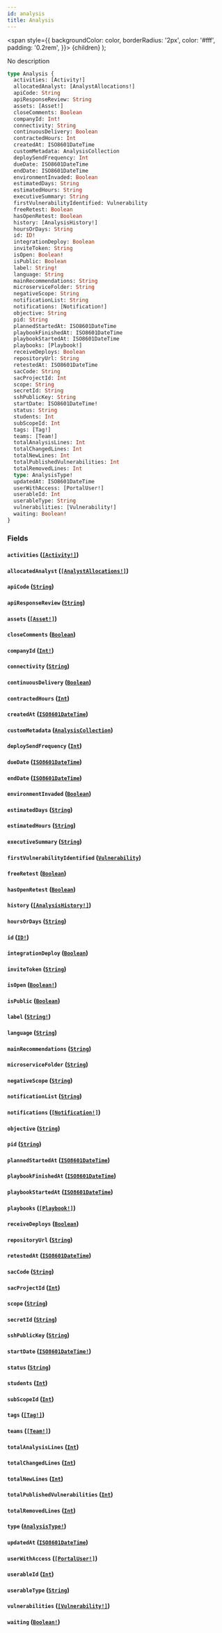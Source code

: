 ```yaml
---
id: analysis
title: Analysis
---
```


<span
style={{
      backgroundColor: color,
      borderRadius: '2px',
      color: '#fff',
      padding: '0.2rem',
    }}>
{children}
</span>
);

No description

```graphql
type Analysis {
  activities: [Activity!]
  allocatedAnalyst: [AnalystAllocations!]
  apiCode: String
  apiResponseReview: String
  assets: [Asset!]
  closeComments: Boolean
  companyId: Int!
  connectivity: String
  continuousDelivery: Boolean
  contractedHours: Int
  createdAt: ISO8601DateTime
  customMetadata: AnalysisCollection
  deploySendFrequency: Int
  dueDate: ISO8601DateTime
  endDate: ISO8601DateTime
  environmentInvaded: Boolean
  estimatedDays: String
  estimatedHours: String
  executiveSummary: String
  firstVulnerabilityIdentified: Vulnerability
  freeRetest: Boolean
  hasOpenRetest: Boolean
  history: [AnalysisHistory!]
  hoursOrDays: String
  id: ID!
  integrationDeploy: Boolean
  inviteToken: String
  isOpen: Boolean!
  isPublic: Boolean
  label: String!
  language: String
  mainRecommendations: String
  microserviceFolder: String
  negativeScope: String
  notificationList: String
  notifications: [Notification!]
  objective: String
  pid: String
  plannedStartedAt: ISO8601DateTime
  playbookFinishedAt: ISO8601DateTime
  playbookStartedAt: ISO8601DateTime
  playbooks: [Playbook!]
  receiveDeploys: Boolean
  repositoryUrl: String
  retestedAt: ISO8601DateTime
  sacCode: String
  sacProjectId: Int
  scope: String
  secretId: String
  sshPublicKey: String
  startDate: ISO8601DateTime!
  status: String
  students: Int
  subScopeId: Int
  tags: [Tag!]
  teams: [Team!]
  totalAnalysisLines: Int
  totalChangedLines: Int
  totalNewLines: Int
  totalPublishedVulnerabilities: Int
  totalRemovedLines: Int
  type: AnalysisType!
  updatedAt: ISO8601DateTime
  userWithAccess: [PortalUser!]
  userableId: Int
  userableType: String
  vulnerabilities: [Vulnerability!]
  waiting: Boolean!
}
```

### Fields

#### `activities` ([`[Activity!]`](/api/objects/activity))

#### `allocatedAnalyst` ([`[AnalystAllocations!]`](/api/objects/analyst-allocations))

#### `apiCode` ([`String`](/api/scalars/string))

#### `apiResponseReview` ([`String`](/api/scalars/string))

#### `assets` ([`[Asset!]`](/api/objects/asset))

#### `closeComments` ([`Boolean`](/api/scalars/boolean))

#### `companyId` ([`Int!`](/api/scalars/int))

#### `connectivity` ([`String`](/api/scalars/string))

#### `continuousDelivery` ([`Boolean`](/api/scalars/boolean))

#### `contractedHours` ([`Int`](/api/scalars/int))

#### `createdAt` ([`ISO8601DateTime`](/api/scalars/iso-8601-date-time))

#### `customMetadata` ([`AnalysisCollection`](/api/objects/analysis-collection))

#### `deploySendFrequency` ([`Int`](/api/scalars/int))

#### `dueDate` ([`ISO8601DateTime`](/api/scalars/iso-8601-date-time))

#### `endDate` ([`ISO8601DateTime`](/api/scalars/iso-8601-date-time))

#### `environmentInvaded` ([`Boolean`](/api/scalars/boolean))

#### `estimatedDays` ([`String`](/api/scalars/string))

#### `estimatedHours` ([`String`](/api/scalars/string))

#### `executiveSummary` ([`String`](/api/scalars/string))

#### `firstVulnerabilityIdentified` ([`Vulnerability`](/api/objects/vulnerability))

#### `freeRetest` ([`Boolean`](/api/scalars/boolean))

#### `hasOpenRetest` ([`Boolean`](/api/scalars/boolean))

#### `history` ([`[AnalysisHistory!]`](/api/objects/analysis-history))

#### `hoursOrDays` ([`String`](/api/scalars/string))

#### `id` ([`ID!`](/api/scalars/id))

#### `integrationDeploy` ([`Boolean`](/api/scalars/boolean))

#### `inviteToken` ([`String`](/api/scalars/string))

#### `isOpen` ([`Boolean!`](/api/scalars/boolean))

#### `isPublic` ([`Boolean`](/api/scalars/boolean))

#### `label` ([`String!`](/api/scalars/string))

#### `language` ([`String`](/api/scalars/string))

#### `mainRecommendations` ([`String`](/api/scalars/string))

#### `microserviceFolder` ([`String`](/api/scalars/string))

#### `negativeScope` ([`String`](/api/scalars/string))

#### `notificationList` ([`String`](/api/scalars/string))

#### `notifications` ([`[Notification!]`](/api/objects/notification))

#### `objective` ([`String`](/api/scalars/string))

#### `pid` ([`String`](/api/scalars/string))

#### `plannedStartedAt` ([`ISO8601DateTime`](/api/scalars/iso-8601-date-time))

#### `playbookFinishedAt` ([`ISO8601DateTime`](/api/scalars/iso-8601-date-time))

#### `playbookStartedAt` ([`ISO8601DateTime`](/api/scalars/iso-8601-date-time))

#### `playbooks` ([`[Playbook!]`](/api/objects/playbook))

#### `receiveDeploys` ([`Boolean`](/api/scalars/boolean))

#### `repositoryUrl` ([`String`](/api/scalars/string))

#### `retestedAt` ([`ISO8601DateTime`](/api/scalars/iso-8601-date-time))

#### `sacCode` ([`String`](/api/scalars/string))

#### `sacProjectId` ([`Int`](/api/scalars/int))

#### `scope` ([`String`](/api/scalars/string))

#### `secretId` ([`String`](/api/scalars/string))

#### `sshPublicKey` ([`String`](/api/scalars/string))

#### `startDate` ([`ISO8601DateTime!`](/api/scalars/iso-8601-date-time))

#### `status` ([`String`](/api/scalars/string))

#### `students` ([`Int`](/api/scalars/int))

#### `subScopeId` ([`Int`](/api/scalars/int))

#### `tags` ([`[Tag!]`](/api/objects/tag))

#### `teams` ([`[Team!]`](/api/objects/team))

#### `totalAnalysisLines` ([`Int`](/api/scalars/int))

#### `totalChangedLines` ([`Int`](/api/scalars/int))

#### `totalNewLines` ([`Int`](/api/scalars/int))

#### `totalPublishedVulnerabilities` ([`Int`](/api/scalars/int))

#### `totalRemovedLines` ([`Int`](/api/scalars/int))

#### `type` ([`AnalysisType!`](/api/objects/analysis-type))

#### `updatedAt` ([`ISO8601DateTime`](/api/scalars/iso-8601-date-time))

#### `userWithAccess` ([`[PortalUser!]`](/api/objects/portal-user))

#### `userableId` ([`Int`](/api/scalars/int))

#### `userableType` ([`String`](/api/scalars/string))

#### `vulnerabilities` ([`[Vulnerability!]`](/api/objects/vulnerability))

#### `waiting` ([`Boolean!`](/api/scalars/boolean))
